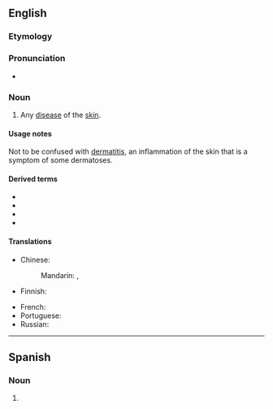==English==

===Etymology===
{{confix|en|dermato|osis}}

===Pronunciation===
* {{a|UK}} {{IPA|en|/ˌdɜːməˈtəʊsɪs/}}

===Noun===
{{en-noun|dermatoses}}
{{wikipedia}}

# {{lb|en|medicine}} Any [[disease]] of the [[skin]].

====Usage notes====
Not to be confused with [[dermatitis]], an inflammation of the skin that is a symptom of some dermatoses.

====Derived terms====
* {{l|en|acrodermatosis}}
* {{l|en|genodermatosis}}
* {{l|en|neurodermatosis}}
* {{l|en|photodermatosis}}

====Translations====
{{trans-top|disease of the skin}}
* Chinese:
*: Mandarin: {{t+|cmn|皮膚病}}, {{t+|cmn|皮肤病|tr=pífūbìng}}
* Finnish: {{t|fi|dermatoosi}}
{{trans-mid}}
* French: {{t+|fr|dermatose|f}}
* Portuguese: {{t+|pt|dermatose|f}}
* Russian: {{t+|ru|дермато́з|m|sc=Cyrl}}
{{trans-bottom}}
----
==Spanish==

===Noun===
{{es-noun|f}}

# {{l|en|dermatosis}}